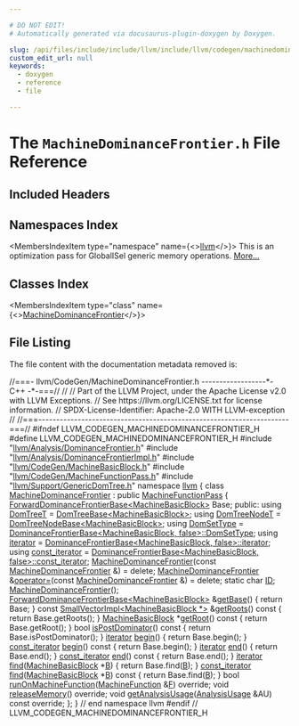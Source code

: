 ```yaml
---

# DO NOT EDIT!
# Automatically generated via docusaurus-plugin-doxygen by Doxygen.

slug: /api/files/include/include/llvm/include/llvm/codegen/machinedominancefrontier-h
custom_edit_url: null
keywords:
  - doxygen
  - reference
  - file

---
```





# The `MachineDominanceFrontier.h` File Reference

<DoxygenPage pluginConfig={pluginConfig}>



## Included Headers

<IncludesList>
<IncludesListItem
  filePath="llvm/Analysis/DominanceFrontier.h"
  permalink="/docs/api/files/include/include/llvm/include/llvm/analysis/dominancefrontier-h"
  isLocal="true" />
<IncludesListItem
  filePath="llvm/Analysis/DominanceFrontierImpl.h"
  permalink="/docs/api/files/include/include/llvm/include/llvm/analysis/dominancefrontierimpl-h"
  isLocal="true" />
<IncludesListItem
  filePath="llvm/CodeGen/MachineBasicBlock.h"
  permalink="/docs/api/files/include/include/llvm/include/llvm/codegen/machinebasicblock-h"
  isLocal="true" />
<IncludesListItem
  filePath="llvm/CodeGen/MachineFunctionPass.h"
  permalink="/docs/api/files/include/include/llvm/include/llvm/codegen/machinefunctionpass-h"
  isLocal="true" />
<IncludesListItem
  filePath="llvm/Support/GenericDomTree.h"
  permalink="/docs/api/files/include/include/llvm/include/llvm/support/genericdomtree-h"
  isLocal="true" />
</IncludesList>

## Namespaces Index

<MembersIndex>

<MembersIndexItem
  type="namespace"
  name={<><a href="/docs/api/namespaces/llvm">llvm</a></>}>
This is an optimization pass for GlobalISel generic memory operations. <a href="/docs/api/namespaces/llvm/#details">More...</a>
</MembersIndexItem>

</MembersIndex>

## Classes Index

<MembersIndex>

<MembersIndexItem
  type="class"
  name={<><a href="/docs/api/classes/llvm/machinedominancefrontier">MachineDominanceFrontier</a></>}>
</MembersIndexItem>

</MembersIndex>


## File Listing

The file content with the documentation metadata removed is:

<ProgramListing>

<Link id="l00001" /><CodeLine lineNumber="1"><span class="doxyHighlightComment">//===- llvm/CodeGen/MachineDominanceFrontier.h ------------------&#42;- C++ -&#42;-===//</span></CodeLine>
<Link id="l00002" /><CodeLine lineNumber="2"><span class="doxyHighlightComment">//</span></CodeLine>
<Link id="l00003" /><CodeLine lineNumber="3"><span class="doxyHighlightComment">// Part of the LLVM Project, under the Apache License v2.0 with LLVM Exceptions.</span></CodeLine>
<Link id="l00004" /><CodeLine lineNumber="4"><span class="doxyHighlightComment">// See https://llvm.org/LICENSE.txt for license information.</span></CodeLine>
<Link id="l00005" /><CodeLine lineNumber="5"><span class="doxyHighlightComment">// SPDX-License-Identifier: Apache-2.0 WITH LLVM-exception</span></CodeLine>
<Link id="l00006" /><CodeLine lineNumber="6"><span class="doxyHighlightComment">//</span></CodeLine>
<Link id="l00007" /><CodeLine lineNumber="7"><span class="doxyHighlightComment">//===----------------------------------------------------------------------===//</span></CodeLine>
<Link id="l00008" /><CodeLine lineNumber="8"></CodeLine>
<Link id="l00009" /><CodeLine lineNumber="9"><span class="doxyHighlightPreprocessor">#ifndef LLVM&#95;CODEGEN&#95;MACHINEDOMINANCEFRONTIER&#95;H</span></CodeLine>
<Link id="l00010" /><CodeLine lineNumber="10"><span class="doxyHighlightPreprocessor">#define LLVM&#95;CODEGEN&#95;MACHINEDOMINANCEFRONTIER&#95;H</span></CodeLine>
<Link id="l00011" /><CodeLine lineNumber="11"></CodeLine>
<Link id="l00012" /><CodeLine lineNumber="12"><span class="doxyHighlightPreprocessor">#include &quot;<a href="/docs/api/files/include/include/llvm/include/llvm/analysis/dominancefrontier-h">llvm/Analysis/DominanceFrontier.h</a>&quot;</span></CodeLine>
<Link id="l00013" /><CodeLine lineNumber="13"><span class="doxyHighlightPreprocessor">#include &quot;<a href="/docs/api/files/include/include/llvm/include/llvm/analysis/dominancefrontierimpl-h">llvm/Analysis/DominanceFrontierImpl.h</a>&quot;</span></CodeLine>
<Link id="l00014" /><CodeLine lineNumber="14"><span class="doxyHighlightPreprocessor">#include &quot;<a href="/docs/api/files/include/include/llvm/include/llvm/codegen/machinebasicblock-h">llvm/CodeGen/MachineBasicBlock.h</a>&quot;</span></CodeLine>
<Link id="l00015" /><CodeLine lineNumber="15"><span class="doxyHighlightPreprocessor">#include &quot;<a href="/docs/api/files/include/include/llvm/include/llvm/codegen/machinefunctionpass-h">llvm/CodeGen/MachineFunctionPass.h</a>&quot;</span></CodeLine>
<Link id="l00016" /><CodeLine lineNumber="16"><span class="doxyHighlightPreprocessor">#include &quot;<a href="/docs/api/files/include/include/llvm/include/llvm/support/genericdomtree-h">llvm/Support/GenericDomTree.h</a>&quot;</span></CodeLine>
<Link id="l00017" /><CodeLine lineNumber="17"></CodeLine>
<Link id="l00018" /><CodeLine lineNumber="18"><span class="doxyHighlightKeyword">namespace </span><span class="doxyHighlight"><a href="/docs/api/namespaces/llvm">llvm</a> &#123;</span></CodeLine>
<Link id="l00019" /><CodeLine lineNumber="19"></CodeLine>
<Link id="l00020" /><CodeLine lineNumber="20" lineLink="/docs/api/classes/llvm/machinedominancefrontier"><span class="doxyHighlightKeyword">class </span><span class="doxyHighlight"><a href="/docs/api/classes/llvm/machinedominancefrontier/#abad061d9ea921f0fd55c17ab579334d9">MachineDominanceFrontier</a> : </span><span class="doxyHighlightKeyword">public</span><span class="doxyHighlight"> <a href="/docs/api/classes/llvm/machinefunctionpass/#a29c81d2386f4a727c6d33413807530c8">MachineFunctionPass</a> &#123;</span></CodeLine>
<Link id="l00021" /><CodeLine lineNumber="21"><span class="doxyHighlight">  <a href="/docs/api/classes/llvm/forwarddominancefrontierbase">ForwardDominanceFrontierBase&lt;MachineBasicBlock&gt;</a> Base;</span></CodeLine>
<Link id="l00022" /><CodeLine lineNumber="22"></CodeLine>
<Link id="l00023" /><CodeLine lineNumber="23"><span class="doxyHighlightKeyword">public</span><span class="doxyHighlight">:</span></CodeLine>
<Link id="l00024" /><CodeLine lineNumber="24" lineLink="/docs/api/classes/llvm/machinedominancefrontier/#ac7c826ac6f86404e343e44432a8f4b3f"><span class="doxyHighlight"> </span><span class="doxyHighlightKeyword">using </span><span class="doxyHighlight"><a href="/docs/api/classes/llvm/machinedominancefrontier/#ac7c826ac6f86404e343e44432a8f4b3f">DomTreeT</a> = <a href="/docs/api/namespaces/llvm/#a763915fd0a536cc2d1ebe99595e3eeaf">DomTreeBase&lt;MachineBasicBlock&gt;</a>;</span></CodeLine>
<Link id="l00025" /><CodeLine lineNumber="25" lineLink="/docs/api/classes/llvm/machinedominancefrontier/#ab139db22b7a6b66a82c74a1e8ff376e2"><span class="doxyHighlight"> </span><span class="doxyHighlightKeyword">using </span><span class="doxyHighlight"><a href="/docs/api/classes/llvm/machinedominancefrontier/#ab139db22b7a6b66a82c74a1e8ff376e2">DomTreeNodeT</a> = <a href="/docs/api/classes/llvm/domtreenodebase">DomTreeNodeBase&lt;MachineBasicBlock&gt;</a>;</span></CodeLine>
<Link id="l00026" /><CodeLine lineNumber="26" lineLink="/docs/api/classes/llvm/machinedominancefrontier/#a8937e3e62dc43b147dcc016fb5098f54"><span class="doxyHighlight"> </span><span class="doxyHighlightKeyword">using </span><span class="doxyHighlight"><a href="/docs/api/classes/llvm/machinedominancefrontier/#a8937e3e62dc43b147dcc016fb5098f54">DomSetType</a> = <a href="/docs/api/classes/llvm/dominancefrontierbase/#abab51875dc9047ff13bd4810a547fa61">DominanceFrontierBase&lt;MachineBasicBlock, false&gt;::DomSetType</a>;</span></CodeLine>
<Link id="l00027" /><CodeLine lineNumber="27" lineLink="/docs/api/classes/llvm/machinedominancefrontier/#a39cb963021de8139af4d06f61810997f"><span class="doxyHighlight"> </span><span class="doxyHighlightKeyword">using </span><span class="doxyHighlight"><a href="/docs/api/classes/llvm/machinedominancefrontier/#a39cb963021de8139af4d06f61810997f">iterator</a> = <a href="/docs/api/classes/llvm/dominancefrontierbase/#a611b830beb9f1b2536f22c1460b1c71d">DominanceFrontierBase&lt;MachineBasicBlock, false&gt;::iterator</a>;</span></CodeLine>
<Link id="l00028" /><CodeLine lineNumber="28" lineLink="/docs/api/classes/llvm/machinedominancefrontier/#a5204328787ba9e3bcc30506e616b249a"><span class="doxyHighlight"> </span><span class="doxyHighlightKeyword">using </span><span class="doxyHighlight"><a href="/docs/api/classes/llvm/machinedominancefrontier/#a5204328787ba9e3bcc30506e616b249a">const&#95;iterator</a> =</span></CodeLine>
<Link id="l00029" /><CodeLine lineNumber="29"><span class="doxyHighlight">     <a href="/docs/api/classes/llvm/dominancefrontierbase/#ac914649957cfb11b0e85a0750cd5469b">DominanceFrontierBase&lt;MachineBasicBlock, false&gt;::const&#95;iterator</a>;</span></CodeLine>
<Link id="l00030" /><CodeLine lineNumber="30"></CodeLine>
<Link id="l00031" /><CodeLine lineNumber="31" lineLink="/docs/api/classes/llvm/machinedominancefrontier/#abad061d9ea921f0fd55c17ab579334d9"><span class="doxyHighlight"> <a href="/docs/api/classes/llvm/machinedominancefrontier/#abad061d9ea921f0fd55c17ab579334d9">MachineDominanceFrontier</a>(</span><span class="doxyHighlightKeyword">const</span><span class="doxyHighlight"> <a href="/docs/api/classes/llvm/machinedominancefrontier/#abad061d9ea921f0fd55c17ab579334d9">MachineDominanceFrontier</a> &amp;) = </span><span class="doxyHighlightKeyword">delete</span><span class="doxyHighlight">;</span></CodeLine>
<Link id="l00032" /><CodeLine lineNumber="32" lineLink="/docs/api/classes/llvm/machinedominancefrontier/#af16558f379d6d98e583935f17731471c"><span class="doxyHighlight"> <a href="/docs/api/classes/llvm/machinedominancefrontier/#abad061d9ea921f0fd55c17ab579334d9">MachineDominanceFrontier</a> &amp;<a href="/docs/api/classes/llvm/machinedominancefrontier/#af16558f379d6d98e583935f17731471c">operator=</a>(</span><span class="doxyHighlightKeyword">const</span><span class="doxyHighlight"> <a href="/docs/api/classes/llvm/machinedominancefrontier/#abad061d9ea921f0fd55c17ab579334d9">MachineDominanceFrontier</a> &amp;) = </span><span class="doxyHighlightKeyword">delete</span><span class="doxyHighlight">;</span></CodeLine>
<Link id="l00033" /><CodeLine lineNumber="33"></CodeLine>
<Link id="l00034" /><CodeLine lineNumber="34" lineLink="/docs/api/classes/llvm/machinedominancefrontier/#a81756b36eb9135fd377918e0daa1f1f0"><span class="doxyHighlight"> </span><span class="doxyHighlightKeyword">static</span><span class="doxyHighlight"> </span><span class="doxyHighlightKeywordType">char</span><span class="doxyHighlight"> <a href="/docs/api/classes/llvm/machinedominancefrontier/#a81756b36eb9135fd377918e0daa1f1f0">ID</a>;</span></CodeLine>
<Link id="l00035" /><CodeLine lineNumber="35"></CodeLine>
<Link id="l00036" /><CodeLine lineNumber="36"><span class="doxyHighlight"> <a href="/docs/api/classes/llvm/machinedominancefrontier/#a8b08c5248fd0dbccca12e77a9686fe5c">MachineDominanceFrontier</a>();</span></CodeLine>
<Link id="l00037" /><CodeLine lineNumber="37"></CodeLine>
<Link id="l00038" /><CodeLine lineNumber="38" lineLink="/docs/api/classes/llvm/machinedominancefrontier/#a9fbdb0c93a74a7ac789cea9e6b73dded"><span class="doxyHighlight"> <a href="/docs/api/classes/llvm/forwarddominancefrontierbase">ForwardDominanceFrontierBase&lt;MachineBasicBlock&gt;</a> &amp;<a href="/docs/api/classes/llvm/machinedominancefrontier/#a9fbdb0c93a74a7ac789cea9e6b73dded">getBase</a>() &#123; </span><span class="doxyHighlightKeywordFlow">return</span><span class="doxyHighlight"> Base; &#125;</span></CodeLine>
<Link id="l00039" /><CodeLine lineNumber="39"></CodeLine>
<Link id="l00040" /><CodeLine lineNumber="40" lineLink="/docs/api/classes/llvm/machinedominancefrontier/#a532986bc9793680832ff4e73a9475afa"><span class="doxyHighlight"> </span><span class="doxyHighlightKeyword">const</span><span class="doxyHighlight"> <a href="/docs/api/classes/llvm/smallvectorimpl">SmallVectorImpl&lt;MachineBasicBlock &#42;&gt;</a> &amp;<a href="/docs/api/classes/llvm/machinedominancefrontier/#a532986bc9793680832ff4e73a9475afa">getRoots</a>()</span><span class="doxyHighlightKeyword"> const </span><span class="doxyHighlight">&#123;</span></CodeLine>
<Link id="l00041" /><CodeLine lineNumber="41"><span class="doxyHighlight">   </span><span class="doxyHighlightKeywordFlow">return</span><span class="doxyHighlight"> Base.getRoots();</span></CodeLine>
<Link id="l00042" /><CodeLine lineNumber="42"><span class="doxyHighlight">  &#125;</span></CodeLine>
<Link id="l00043" /><CodeLine lineNumber="43"></CodeLine>
<Link id="l00044" /><CodeLine lineNumber="44" lineLink="/docs/api/classes/llvm/machinedominancefrontier/#a1cf0e60cb85bc0da7bf5432c7732248f"><span class="doxyHighlight">  <a href="/docs/api/classes/llvm/machinebasicblock">MachineBasicBlock</a> &#42;<a href="/docs/api/classes/llvm/machinedominancefrontier/#a1cf0e60cb85bc0da7bf5432c7732248f">getRoot</a>()</span><span class="doxyHighlightKeyword"> const </span><span class="doxyHighlight">&#123;</span></CodeLine>
<Link id="l00045" /><CodeLine lineNumber="45"><span class="doxyHighlight">    </span><span class="doxyHighlightKeywordFlow">return</span><span class="doxyHighlight"> Base.getRoot();</span></CodeLine>
<Link id="l00046" /><CodeLine lineNumber="46"><span class="doxyHighlight">  &#125;</span></CodeLine>
<Link id="l00047" /><CodeLine lineNumber="47"></CodeLine>
<Link id="l00048" /><CodeLine lineNumber="48" lineLink="/docs/api/classes/llvm/machinedominancefrontier/#a8f0a7e65816129cd7cfa142d68ed1fcf"><span class="doxyHighlight">  </span><span class="doxyHighlightKeywordType">bool</span><span class="doxyHighlight"> <a href="/docs/api/classes/llvm/machinedominancefrontier/#a8f0a7e65816129cd7cfa142d68ed1fcf">isPostDominator</a>()</span><span class="doxyHighlightKeyword"> const </span><span class="doxyHighlight">&#123;</span></CodeLine>
<Link id="l00049" /><CodeLine lineNumber="49"><span class="doxyHighlight">    </span><span class="doxyHighlightKeywordFlow">return</span><span class="doxyHighlight"> Base.isPostDominator();</span></CodeLine>
<Link id="l00050" /><CodeLine lineNumber="50"><span class="doxyHighlight">  &#125;</span></CodeLine>
<Link id="l00051" /><CodeLine lineNumber="51"></CodeLine>
<Link id="l00052" /><CodeLine lineNumber="52" lineLink="/docs/api/classes/llvm/machinedominancefrontier/#ad6d0043db0fad9c0de7dc819e41a7672"><span class="doxyHighlight">  <a href="/docs/api/classes/llvm/machinedominancefrontier/#a39cb963021de8139af4d06f61810997f">iterator</a> <a href="/docs/api/classes/llvm/machinedominancefrontier/#ad6d0043db0fad9c0de7dc819e41a7672">begin</a>() &#123;</span></CodeLine>
<Link id="l00053" /><CodeLine lineNumber="53"><span class="doxyHighlight">    </span><span class="doxyHighlightKeywordFlow">return</span><span class="doxyHighlight"> Base.begin();</span></CodeLine>
<Link id="l00054" /><CodeLine lineNumber="54"><span class="doxyHighlight">  &#125;</span></CodeLine>
<Link id="l00055" /><CodeLine lineNumber="55"></CodeLine>
<Link id="l00056" /><CodeLine lineNumber="56" lineLink="/docs/api/classes/llvm/machinedominancefrontier/#ac15b8380e4e7d6033eafcdb7037bdef6"><span class="doxyHighlight">  <a href="/docs/api/classes/llvm/machinedominancefrontier/#a5204328787ba9e3bcc30506e616b249a">const&#95;iterator</a> <a href="/docs/api/classes/llvm/machinedominancefrontier/#ac15b8380e4e7d6033eafcdb7037bdef6">begin</a>()</span><span class="doxyHighlightKeyword"> const </span><span class="doxyHighlight">&#123;</span></CodeLine>
<Link id="l00057" /><CodeLine lineNumber="57"><span class="doxyHighlight">    </span><span class="doxyHighlightKeywordFlow">return</span><span class="doxyHighlight"> Base.begin();</span></CodeLine>
<Link id="l00058" /><CodeLine lineNumber="58"><span class="doxyHighlight">  &#125;</span></CodeLine>
<Link id="l00059" /><CodeLine lineNumber="59"></CodeLine>
<Link id="l00060" /><CodeLine lineNumber="60" lineLink="/docs/api/classes/llvm/machinedominancefrontier/#adb7dab78b4801a40b04f09ba9484242a"><span class="doxyHighlight">  <a href="/docs/api/classes/llvm/machinedominancefrontier/#a39cb963021de8139af4d06f61810997f">iterator</a> <a href="/docs/api/classes/llvm/machinedominancefrontier/#adb7dab78b4801a40b04f09ba9484242a">end</a>() &#123;</span></CodeLine>
<Link id="l00061" /><CodeLine lineNumber="61"><span class="doxyHighlight">    </span><span class="doxyHighlightKeywordFlow">return</span><span class="doxyHighlight"> Base.end();</span></CodeLine>
<Link id="l00062" /><CodeLine lineNumber="62"><span class="doxyHighlight">  &#125;</span></CodeLine>
<Link id="l00063" /><CodeLine lineNumber="63"></CodeLine>
<Link id="l00064" /><CodeLine lineNumber="64" lineLink="/docs/api/classes/llvm/machinedominancefrontier/#a78c58a10db5d20736dec25c0657602f1"><span class="doxyHighlight">  <a href="/docs/api/classes/llvm/machinedominancefrontier/#a5204328787ba9e3bcc30506e616b249a">const&#95;iterator</a> <a href="/docs/api/classes/llvm/machinedominancefrontier/#a78c58a10db5d20736dec25c0657602f1">end</a>()</span><span class="doxyHighlightKeyword"> const </span><span class="doxyHighlight">&#123;</span></CodeLine>
<Link id="l00065" /><CodeLine lineNumber="65"><span class="doxyHighlight">    </span><span class="doxyHighlightKeywordFlow">return</span><span class="doxyHighlight"> Base.end();</span></CodeLine>
<Link id="l00066" /><CodeLine lineNumber="66"><span class="doxyHighlight">  &#125;</span></CodeLine>
<Link id="l00067" /><CodeLine lineNumber="67"></CodeLine>
<Link id="l00068" /><CodeLine lineNumber="68" lineLink="/docs/api/classes/llvm/machinedominancefrontier/#a6ff0032da5ea4b0aaaf5ccf53bcbb239"><span class="doxyHighlight">  <a href="/docs/api/classes/llvm/machinedominancefrontier/#a39cb963021de8139af4d06f61810997f">iterator</a> <a href="/docs/api/classes/llvm/machinedominancefrontier/#a6ff0032da5ea4b0aaaf5ccf53bcbb239">find</a>(<a href="/docs/api/classes/llvm/machinebasicblock">MachineBasicBlock</a> &#42;<a href="/docs/api/files/lib/lib/ir/builtingcs-cpp/#ae76959fe811ba090de4cba69ac00f1da">B</a>) &#123;</span></CodeLine>
<Link id="l00069" /><CodeLine lineNumber="69"><span class="doxyHighlight">    </span><span class="doxyHighlightKeywordFlow">return</span><span class="doxyHighlight"> Base.find(<a href="/docs/api/files/lib/lib/ir/builtingcs-cpp/#ae76959fe811ba090de4cba69ac00f1da">B</a>);</span></CodeLine>
<Link id="l00070" /><CodeLine lineNumber="70"><span class="doxyHighlight">  &#125;</span></CodeLine>
<Link id="l00071" /><CodeLine lineNumber="71"></CodeLine>
<Link id="l00072" /><CodeLine lineNumber="72" lineLink="/docs/api/classes/llvm/machinedominancefrontier/#a2cad0e83e72ee0bbfb9bb5fc2c5cd156"><span class="doxyHighlight">  <a href="/docs/api/classes/llvm/machinedominancefrontier/#a5204328787ba9e3bcc30506e616b249a">const&#95;iterator</a> <a href="/docs/api/classes/llvm/machinedominancefrontier/#a2cad0e83e72ee0bbfb9bb5fc2c5cd156">find</a>(<a href="/docs/api/classes/llvm/machinebasicblock">MachineBasicBlock</a> &#42;<a href="/docs/api/files/lib/lib/ir/builtingcs-cpp/#ae76959fe811ba090de4cba69ac00f1da">B</a>)</span><span class="doxyHighlightKeyword"> const </span><span class="doxyHighlight">&#123;</span></CodeLine>
<Link id="l00073" /><CodeLine lineNumber="73"><span class="doxyHighlight">    </span><span class="doxyHighlightKeywordFlow">return</span><span class="doxyHighlight"> Base.find(<a href="/docs/api/files/lib/lib/ir/builtingcs-cpp/#ae76959fe811ba090de4cba69ac00f1da">B</a>);</span></CodeLine>
<Link id="l00074" /><CodeLine lineNumber="74"><span class="doxyHighlight">  &#125;</span></CodeLine>
<Link id="l00075" /><CodeLine lineNumber="75"></CodeLine>
<Link id="l00076" /><CodeLine lineNumber="76"><span class="doxyHighlight">  </span><span class="doxyHighlightKeywordType">bool</span><span class="doxyHighlight"> <a href="/docs/api/classes/llvm/machinedominancefrontier/#a7adff5b591287262995012ab54c12c08">runOnMachineFunction</a>(<a href="/docs/api/classes/llvm/machinefunction">MachineFunction</a> &amp;<a href="/docs/api/files/lib/lib/support/md5-cpp/#a96d73bbd7af15cb1fc38c3f4a3bd82e9">F</a>) </span><span class="doxyHighlightKeyword">override</span><span class="doxyHighlight">;</span></CodeLine>
<Link id="l00077" /><CodeLine lineNumber="77"></CodeLine>
<Link id="l00078" /><CodeLine lineNumber="78"><span class="doxyHighlight">  </span><span class="doxyHighlightKeywordType">void</span><span class="doxyHighlight"> <a href="/docs/api/classes/llvm/machinedominancefrontier/#ac7b1a62245d0d59c3964922d4d0693d7">releaseMemory</a>() </span><span class="doxyHighlightKeyword">override</span><span class="doxyHighlight">;</span></CodeLine>
<Link id="l00079" /><CodeLine lineNumber="79"></CodeLine>
<Link id="l00080" /><CodeLine lineNumber="80"><span class="doxyHighlight">  </span><span class="doxyHighlightKeywordType">void</span><span class="doxyHighlight"> <a href="/docs/api/classes/llvm/machinedominancefrontier/#a15b4c7bc0355aff1097b39ec564024bb">getAnalysisUsage</a>(<a href="/docs/api/classes/llvm/analysisusage">AnalysisUsage</a> &amp;AU) </span><span class="doxyHighlightKeyword">const override</span><span class="doxyHighlight">;</span></CodeLine>
<Link id="l00081" /><CodeLine lineNumber="81"><span class="doxyHighlight">&#125;;</span></CodeLine>
<Link id="l00082" /><CodeLine lineNumber="82"></CodeLine>
<Link id="l00083" /><CodeLine lineNumber="83"><span class="doxyHighlight">&#125; </span><span class="doxyHighlightComment">// end namespace llvm</span></CodeLine>
<Link id="l00084" /><CodeLine lineNumber="84"></CodeLine>
<Link id="l00085" /><CodeLine lineNumber="85"><span class="doxyHighlightPreprocessor">#endif </span><span class="doxyHighlightComment">// LLVM&#95;CODEGEN&#95;MACHINEDOMINANCEFRONTIER&#95;H</span></CodeLine>

</ProgramListing>


</DoxygenPage>
